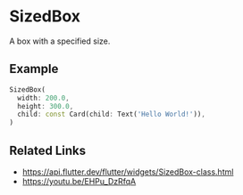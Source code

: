 
<Meta of={SizedBoxStories} />

# SizedBox

A box with a specified size.

<YouTubeVideoPlayer videoId="EHPu_DzRfqA" />

## Example

```dart liveslice=SizedBox
SizedBox(
  width: 200.0,
  height: 300.0,
  child: const Card(child: Text('Hello World!')),
)
```

## Related Links

- https://api.flutter.dev/flutter/widgets/SizedBox-class.html
- https://youtu.be/EHPu_DzRfqA

